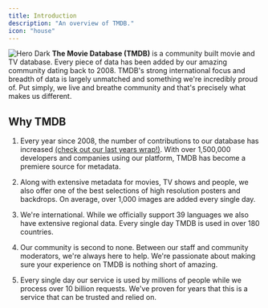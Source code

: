 ```yaml
---
title: Introduction
description: "An overview of TMDB."
icon: "house"
---
```


<Frame>
<img
   noZoom
  src="/images/blue_square_2-d537fb228cf3ded904ef09b136fe3fec72548ebc1fea3fbbd1ad9e36364db38b.svg"
  alt="Hero Dark"
/>
</Frame>
<b>The Movie Database (TMDB)</b> is a community built movie and TV database. 
Every piece of data has been added by our amazing community dating back to 2008. 
TMDB's strong international focus and breadth of data is largely unmatched and something we're incredibly proud of. 
Put simply, we live and breathe community and that's precisely what makes us different.

## Why TMDB
1. Every year since 2008, the number of contributions to our database has increased [(check out our last years wrap!)](https://www.themoviedb.org/2024).
 With over 1,500,000 developers and companies using our platform, TMDB has become a premiere source for metadata.

2. Along with extensive metadata for movies, TV shows and people, we also offer one of the best selections of high resolution posters and backdrops. 
On average, over 1,000 images are added every single day.

3. We're international. While we officially support 39 languages we also have extensive regional data. 
Every single day TMDB is used in over 180 countries.

4. Our community is second to none. Between our staff and community moderators, we're always here to help. 
We're passionate about making sure your experience on TMDB is nothing short of amazing.

5. Every single day our service is used by millions of people while we process over 10 billion requests. 
We've proven for years that this is a service that can be trusted and relied on.
